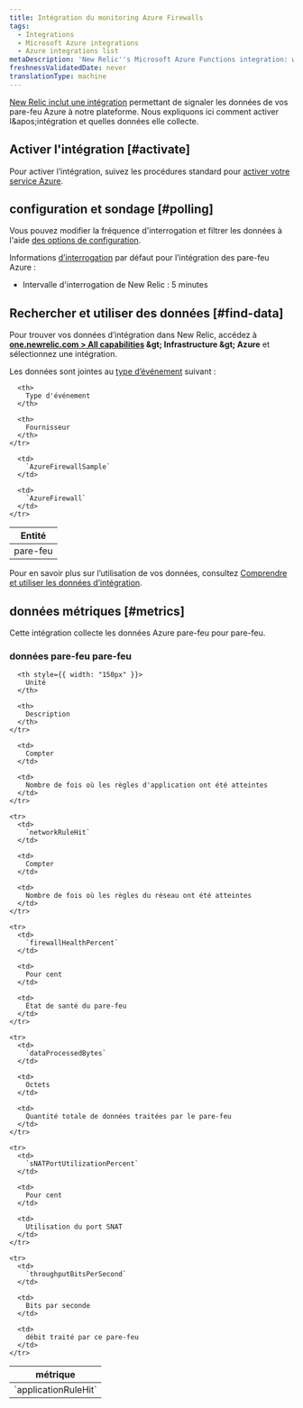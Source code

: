 ```yaml
---
title: Intégration du monitoring Azure Firewalls
tags:
  - Integrations
  - Microsoft Azure integrations
  - Azure integrations list
metaDescription: 'New Relic''s Microsoft Azure Functions integration: what data it reports, and how to enable it.'
freshnessValidatedDate: never
translationType: machine
---
```


[New Relic inclut une intégration](/docs/infrastructure/introduction-infra-monitoring) permettant de signaler les données de vos pare-feu Azure à notre plateforme. Nous expliquons ici comment activer l&amp;apos;intégration et quelles données elle collecte.

## Activer l'intégration [#activate]

Pour activer l’intégration, suivez les procédures standard pour [activer votre service Azure](/docs/infrastructure/microsoft-azure-integrations/getting-started/activate-azure-integrations).

## configuration et sondage [#polling]

Vous pouvez modifier la fréquence d'interrogation et filtrer les données à l'aide [des options de configuration](/docs/integrations/new-relic-integrations/getting-started/configure-polling-frequency-data-collection-cloud-integrations).

Informations [d’interrogation](/docs/infrastructure/microsoft-azure-integrations/getting-started/azure-integration-polling) par défaut pour l’intégration des pare-feu Azure :

* Intervalle d'interrogation de New Relic : 5 minutes

## Rechercher et utiliser des données [#find-data]

Pour trouver vos données d’intégration dans New Relic, accédez à <DNT>**[one.newrelic.com &gt; All capabilities](https://one.newrelic.com/all-capabilities) &amp;gt; Infrastructure &amp;gt; Azure**</DNT> et sélectionnez une intégration.

Les données sont jointes au [type d’événement](/docs/data-apis/understand-data/new-relic-data-types/#event-data) suivant :

<table>
  <thead>
    <tr>
      <th>
        Entité
      </th>

      <th>
        Type d'événement
      </th>

      <th>
        Fournisseur
      </th>
    </tr>
  </thead>

  <tbody>
    <tr>
      <td>
        pare-feu
      </td>

      <td>
        `AzureFirewallSample`
      </td>

      <td>
        `AzureFirewall`
      </td>
    </tr>
  </tbody>
</table>

Pour en savoir plus sur l’utilisation de vos données, consultez [Comprendre et utiliser les données d’intégration](/docs/infrastructure/integrations/find-use-infrastructure-integration-data).

## données métriques [#metrics]

Cette intégration collecte les données Azure pare-feu pour pare-feu.

### données pare-feu pare-feu

<table>
  <thead>
    <tr>
      <th style={{ width: "275px" }}>
        métrique
      </th>

      <th style={{ width: "150px" }}>
        Unité
      </th>

      <th>
        Description
      </th>
    </tr>
  </thead>

  <tbody>
    <tr>
      <td>
        `applicationRuleHit`
      </td>

      <td>
        Compter
      </td>

      <td>
        Nombre de fois où les règles d'application ont été atteintes
      </td>
    </tr>

    <tr>
      <td>
        `networkRuleHit`
      </td>

      <td>
        Compter
      </td>

      <td>
        Nombre de fois où les règles du réseau ont été atteintes
      </td>
    </tr>

    <tr>
      <td>
        `firewallHealthPercent`
      </td>

      <td>
        Pour cent
      </td>

      <td>
        État de santé du pare-feu
      </td>
    </tr>

    <tr>
      <td>
        `dataProcessedBytes`
      </td>

      <td>
        Octets
      </td>

      <td>
        Quantité totale de données traitées par le pare-feu
      </td>
    </tr>

    <tr>
      <td>
        `sNATPortUtilizationPercent`
      </td>

      <td>
        Pour cent
      </td>

      <td>
        Utilisation du port SNAT
      </td>
    </tr>

    <tr>
      <td>
        `throughputBitsPerSecond`
      </td>

      <td>
        Bits par seconde
      </td>

      <td>
        débit traité par ce pare-feu
      </td>
    </tr>
  </tbody>
</table>